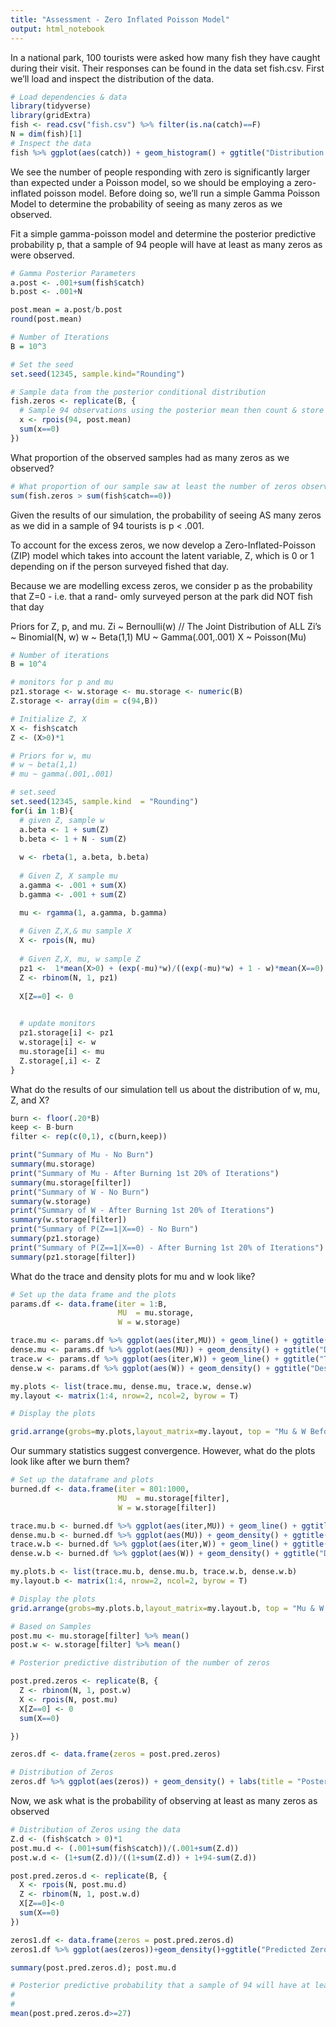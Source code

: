 ---
title: "Assessment - Zero Inflated Poisson Model"
output: html_notebook
---
In a national park, 100 tourists were asked how many fish they have caught during their visit. Their 
responses can be found in the data set fish.csv. First we'll load and inspect the distribution of the data. 

```{r}
# Load dependencies & data
library(tidyverse)
library(gridExtra)
fish <- read.csv("fish.csv") %>% filter(is.na(catch)==F)
N = dim(fish)[1]
# Inspect the data
fish %>% ggplot(aes(catch)) + geom_histogram() + ggtitle("Distribution of Caught Fish")
```
We see the number of people responding with zero is significantly larger than 
expected under a Poisson model, so we should be employing a zero-inflated poisson model. 
Before doing so, we'll run a simple Gamma Poisson Model to determine the probability of 
seeing as many zeros as we observed. 

Fit a simple gamma-poisson model and determine the posterior predictive probability p, 
that a sample of 94 people will have at least as many zeros as were observed.

```{r}

# Gamma Posterior Parameters
a.post <- .001+sum(fish$catch)
b.post <- .001+N

post.mean = a.post/b.post
round(post.mean)

# Number of Iterations
B = 10^3

# Set the seed
set.seed(12345, sample.kind="Rounding")

# Sample data from the posterior conditional distribution 
fish.zeros <- replicate(B, {
  # Sample 94 observations using the posterior mean then count & store the # of zeros in the sample
  x <- rpois(94, post.mean)
  sum(x==0)
})
```

What proportion of the observed samples had as many zeros as we observed?
```{r}
# What proportion of our sample saw at least the number of zeros observed in the survey
sum(fish.zeros > sum(fish$catch==0))
```

Given the results of our simulation, the probability of seeing AS many zeros as we did in a sample 
of 94 tourists is p < .001. 

To account for the excess zeros, we now develop a Zero-Inflated-Poisson (ZIP) model which takes 
into account the latent variable, Z, which is 0 or 1 depending on if the person surveyed fished that 
day. 

Because we are modelling excess zeros, we consider p as the probability that Z=0 - i.e. that a rand-
omly surveyed person at the park did NOT fish that day

Priors for Z, p, and mu. 
    Zi ~ Bernoulli(w) // The Joint Distribution of ALL Zi's ~ Binomial(N, w)
    w  ~ Beta(1,1)
    MU ~ Gamma(.001,.001)
    X ~ Poisson(Mu)

```{r}
# Number of iterations
B = 10^4

# monitors for p and mu
pz1.storage <- w.storage <- mu.storage <- numeric(B)
Z.storage <- array(dim = c(94,B))

# Initialize Z, X
X <- fish$catch
Z <- (X>0)*1
```


``` {r}
# Priors for w, mu
# w ~ beta(1,1)
# mu ~ gamma(.001,.001)

# set.seed
set.seed(12345, sample.kind  = "Rounding")
for(i in 1:B){
  # given Z, sample w
  a.beta <- 1 + sum(Z)
  b.beta <- 1 + N - sum(Z)
  
  w <- rbeta(1, a.beta, b.beta)
  
  # Given Z, X sample mu
  a.gamma <- .001 + sum(X)
  b.gamma <- .001 + sum(Z)

  mu <- rgamma(1, a.gamma, b.gamma)
  
  # Given Z,X,& mu sample X
  X <- rpois(N, mu)
  
  # Given Z,X, mu, w sample Z
  pz1 <-  1*mean(X>0) + (exp(-mu)*w)/((exp(-mu)*w) + 1 - w)*mean(X==0)
  Z <- rbinom(N, 1, pz1)
  
  X[Z==0] <- 0
  

  # update monitors
  pz1.storage[i] <- pz1
  w.storage[i] <- w
  mu.storage[i] <- mu
  Z.storage[,i] <- Z
}

```

What do the results of our simulation tell us about the distribution of w, mu, Z, and X?

```{r}
burn <- floor(.20*B)
keep <- B-burn
filter <- rep(c(0,1), c(burn,keep))

print("Summary of Mu - No Burn")
summary(mu.storage)
print("Summary of Mu - After Burning 1st 20% of Iterations")
summary(mu.storage[filter])
print("Summary of W - No Burn")
summary(w.storage)
print("Summary of W - After Burning 1st 20% of Iterations")
summary(w.storage[filter])
print("Summary of P(Z==1|X==0) - No Burn")
summary(pz1.storage)
print("Summary of P(Z==1|X==0) - After Burning 1st 20% of Iterations")
summary(pz1.storage[filter])
```
What do the trace and density plots for mu and w look like?

```{r}
# Set up the data frame and the plots
params.df <- data.frame(iter = 1:B, 
                        MU  = mu.storage,
                        W = w.storage)

trace.mu <- params.df %>% ggplot(aes(iter,MU)) + geom_line() + ggtitle("Trace of MU")
dense.mu <- params.df %>% ggplot(aes(MU)) + geom_density() + ggtitle("Desnity of MU")
trace.w <- params.df %>% ggplot(aes(iter,W)) + geom_line() + ggtitle("Trace of W")
dense.w <- params.df %>% ggplot(aes(W)) + geom_density() + ggtitle("Desnity of W")

my.plots <- list(trace.mu, dense.mu, trace.w, dense.w)
my.layout <- matrix(1:4, nrow=2, ncol=2, byrow = T)

```

```{r}
# Display the plots

grid.arrange(grobs=my.plots,layout_matrix=my.layout, top = "Mu & W Before Burning")
```

Our summary statistics suggest convergence. However, what do the plots look like after we burn them?

```{r}
# Set up the dataframe and plots
burned.df <- data.frame(iter = 801:1000, 
                        MU  = mu.storage[filter],
                        W = w.storage[filter])

trace.mu.b <- burned.df %>% ggplot(aes(iter,MU)) + geom_line() + ggtitle("Trace of MU")
dense.mu.b <- burned.df %>% ggplot(aes(MU)) + geom_density() + ggtitle("Desnity of MU")
trace.w.b <- burned.df %>% ggplot(aes(iter,W)) + geom_line() + ggtitle("Trace of W")
dense.w.b <- burned.df %>% ggplot(aes(W)) + geom_density() + ggtitle("Desnity of W")

my.plots.b <- list(trace.mu.b, dense.mu.b, trace.w.b, dense.w.b)
my.layout.b <- matrix(1:4, nrow=2, ncol=2, byrow = T)
```

```{r}
# Display the plots
grid.arrange(grobs=my.plots.b,layout_matrix=my.layout.b, top = "Mu & W After Burning")
```


```{r}
# Based on Samples
post.mu <- mu.storage[filter] %>% mean()
post.w <- w.storage[filter] %>% mean()

# Posterior predictive distribution of the number of zeros

post.pred.zeros <- replicate(B, {
  Z <- rbinom(N, 1, post.w)
  X <- rpois(N, post.mu)
  X[Z==0] <- 0
  sum(X==0)

})

zeros.df <- data.frame(zeros = post.pred.zeros)

# Distribution of Zeros
zeros.df %>% ggplot(aes(zeros)) + geom_density() + labs(title = "Posterior Distribution for # of Zeros")

```
Now, we ask what is the probability of observing at least as many zeros as observed

```{r}
# Distribution of Zeros using the data
Z.d <- (fish$catch > 0)*1
post.mu.d <- (.001+sum(fish$catch))/(.001+sum(Z.d))
post.w.d <- (1+sum(Z.d))/((1+sum(Z.d)) + 1+94-sum(Z.d))

post.pred.zeros.d <- replicate(B, {
  X <- rpois(N, post.mu.d)
  Z <- rbinom(N, 1, post.w.d)
  X[Z==0]<-0
  sum(X==0)
})

zeros1.df <- data.frame(zeros = post.pred.zeros.d) 
zeros1.df %>% ggplot(aes(zeros))+geom_density()+ggtitle("Predicted Zeros - using Data")

```
```{r}
summary(post.pred.zeros.d); post.mu.d
```
```{r}
# Posterior predictive probability that a sample of 94 will have at least as many zeros as we observed
# 
# 
mean(post.pred.zeros.d>=27)
```


